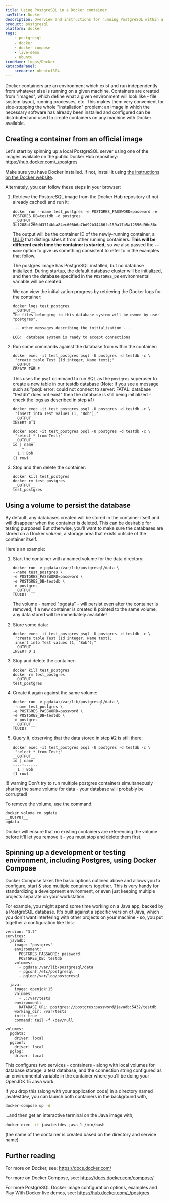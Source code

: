 ```yaml
---
title: Using PostgreSQL in a Docker container
navTitle: Docker
description: Overview and instructions for running PostgreSQL within a container
product: postgresql
platform: docker
tags:
    - postgresql
    - docker
    - docker-compose
    - live-demo
    - ubuntu
iconName: logos/Docker
katacodaPanel:
    scenario: ubuntu1804
---
```


Docker containers are an environment which exist and run independently from whatever else is running on a given machine. Containers are created from "images", which define what a given environment will look like - file system layout, running processes, etc. This makes them very convenient for side-stepping the whole "installation" problem: an image in which the necessary software has already been installed and configured can be distributed and used to create containers on any machine with Docker available.

## Creating a container from an official image

Let's start by spinning up a local PostgreSQL server using one of the images available on the public Docker Hub repository: <https://hub.docker.com/_/postgres>

Make sure you have Docker installed. If not, install it using [the instructions on the Docker website](https://docs.docker.com/get-docker/).

Alternately, you can follow these steps in your browser: <KatacodaPanel />

1.  Retrieve the PostgreSQL image from the Docker Hub repository (if not already cached) and run it:

    ```shell
    docker run --name test_postgres -e POSTGRES_PASSWORD=password -e POSTGRES_DB=testdb -d postgres
    __OUTPUT__
    3cf208bf260dd3714bba84ec606b6a7bd92b34466fc159a17b5a12596d96e86c
    ```

     The output will be the container ID of the newly-running container, a [UUID](https://en.wikipedia.org/wiki/Universally_unique_identifier) that distinguishes it from other running containers. **This will be different each time the container is started,** so we also passed the `--name` option to give us something consistent to refer to in the examples that follow.

    The postgres image has PostgreSQL installed, but no database initialized. During startup, the default database cluster will be initialized, and then the database specified in the `POSTGRES_DB` environmental variable will be created. 

    We can view the initialization progress by retrieving the Docker logs for the container:

    ```shell
    docker logs test_postgres
    __OUTPUT__
    The files belonging to this database system will be owned by user "postgres".

    ... other messages describing the initialization ...

    LOG:  database system is ready to accept connections
    ```

2.  Run some commands against the database from within the container:

    ```shell
    docker exec -it test_postgres psql -U postgres -d testdb -c \
     "create table Test (Id integer, Name text);"
    __OUTPUT__
    CREATE TABLE
    ```

    This uses the `psql` command to run SQL as the `postgres` superuser to create a new table in our testdb database 
    (Note: if you see a message such as "psql: error: could not connect to server: FATAL:  database "testdb" does not exist" then the database is still being initialized - check the logs as described in step #1)

    ```shell
    docker exec -it test_postgres psql -U postgres -d testdb -c \
     "insert into Test values (1, 'Bob');"
    __OUTPUT__
    INSERT 0 1
    ```

    ```shell
    docker exec -it test_postgres psql -U postgres -d testdb -c \
     "select * from Test;"
    __OUTPUT__
    id | name
    ----+------
      1 | Bob
    (1 row)   
    ```

3.  Stop and then delete the container:

    ```shell
    docker kill test_postgres
    docker rm test_postgres
    __OUTPUT__
    test_postgres
    ```

## Using a volume to persist the database

By default, any databases created will be stored in the container itself and will disappear when the container is deleted. This can be desirable for testing purposes! But otherwise, you'll want to make sure the databases are stored on a Docker *volume*, a storage area that exists outside of the container itself.

Here's an example:

1.  Start the container with a named volume for the data directory:

    ```shell
    docker run -v pgdata:/var/lib/postgresql/data \
    --name test_postgres \
    -e POSTGRES_PASSWORD=password \
    -e POSTGRES_DB=testdb \
    -d postgres
    __OUTPUT__
    [UUID]
    ```

    The volume - named "pgdata" - will persist even after the container is removed; if a new container is created & pointed to the same volume, any data stored will be immediately available! 

2.  Store some data:

    ```shell
    docker exec -it test_postgres psql -U postgres -d testdb -c \
     "create table Test (Id integer, Name text);
     insert into Test values (1, 'Bob');"
    __OUTPUT__
    INSERT 0 1
    ```

3.  Stop and delete the container:

    ```shell
    docker kill test_postgres
    docker rm test_postgres
    __OUTPUT__
    test_postgres
    ```

4.  Create it again against the same volume:

    ```shell
    docker run -v pgdata:/var/lib/postgresql/data \
    --name test_postgres \
    -e POSTGRES_PASSWORD=password \
    -e POSTGRES_DB=testdb \
    -d postgres
    __OUTPUT__
    [UUID]
    ```

5.  Query it, observing that the data stored in step #2 is still there:

    ```shell
    docker exec -it test_postgres psql -U postgres -d testdb -c \
     "select * from Test;"
    __OUTPUT__
    id | name
    ----+------
      1 | Bob
    (1 row)   
    ```

!!! warning
    Don't try to run multiple postgres containers simultaneously sharing the same volume for data - your database will probably be corrupted!

To remove the volume, use the command:

```shell
docker volume rm pgdata
__OUTPUT__
pgdata
```

Docker will ensure that no existing containers are referencing the volume before it'll let you remove it - you must stop and delete them first.

## Spinning up a development or testing environment, including Postgres, using Docker Compose

Docker Compose takes the basic options outlined above and allows you to configure, start & stop multiple containers together. This is very handy for standardizing a development environment, or even just keeping multiple projects separate on your workstation.

For example, you might spend some time working on a Java app, backed by a PostgreSQL database. It's built against a specific version of Java, which you don't want interfering with other projects on your machine - so, you put together a configuration like this:

```docker
version: "3.7"
services:
  javadb:
    image: "postgres"
    environment:
      POSTGRES_PASSWORD: password
      POSTGRES_DB: testdb
    volumes:
      - pgdata:/var/lib/postgresql/data
      - pgconf:/etc/postgresql
      - pglog:/var/log/postgresql

  java:
    image: openjdk:15
    volumes:
      - .:/var/tests
    environment:
      DATABASE_URL: postgres://postgres:password@javadb:5432/testdb
    working_dir: /var/tests
    init: true
    command: tail -f /dev/null

volumes:
  pgdata:
    driver: local
  pgconf:
    driver: local
  pglog:
    driver: local
```

This configures two services - containers - along with local volumes for database storage, a test database, and the connection string configured as an environmental variable in the container where you'll be doing your OpenJDK 15 Java work.

If you drop this (along with your application code) in a directory named javatestdev, you can launch both containers in the background with,

```bash
docker-compose up -d
```

...and then get an interactive terminal on the Java image with,

```bash
docker exec -it javatestdev_java_1 /bin/bash
```

(the name of the container is created based on the directory and service name)

## Further reading

For more on Docker, see: <https://docs.docker.com/>

For more on Docker Compose, see: <https://docs.docker.com/compose/>

For more PostgreSQL Docker image configuration options, examples and Play With Docker live demos, see: <https://hub.docker.com/_/postgres>
